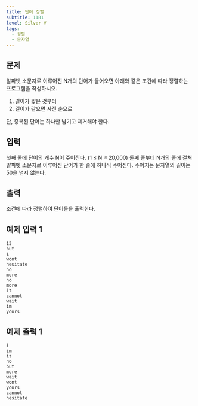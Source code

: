 ```yaml
---
title: 단어 정렬
subtitle: 1181
level: Silver V
tags:
  - 정렬
  - 문자열
---
```


## 문제

알파벳 소문자로 이루어진 N개의 단어가 들어오면 아래와 같은 조건에 따라 정렬하는 프로그램을 작성하시오.

1.  길이가 짧은 것부터
2.  길이가 같으면 사전 순으로

단, 중복된 단어는 하나만 남기고 제거해야 한다.

## 입력

첫째 줄에 단어의 개수 N이 주어진다. (1 ≤ N ≤ 20,000) 둘째 줄부터 N개의 줄에 걸쳐 알파벳 소문자로 이루어진 단어가 한 줄에 하나씩 주어진다. 주어지는 문자열의 길이는 50을 넘지 않는다.

## 출력

조건에 따라 정렬하여 단어들을 출력한다.

## 예제 입력 1

```
13
but
i
wont
hesitate
no
more
no
more
it
cannot
wait
im
yours
```

## 예제 출력 1

```
i
im
it
no
but
more
wait
wont
yours
cannot
hesitate
```
